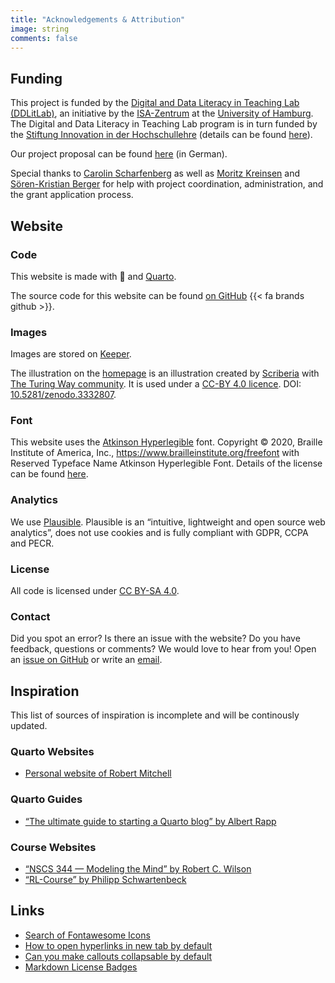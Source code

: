 ```yaml
---
title: "Acknowledgements & Attribution"
image: string
comments: false
---
```


## Funding

This project is funded by the [Digital and Data Literacy in Teaching Lab (DDLitLab)](https://www.isa.uni-hamburg.de/en/ddlitlab.html), an initiative by the [ISA-Zentrum](https://www.isa.uni-hamburg.de/) at the [University of Hamburg](https://www.uni-hamburg.de/en.html).
The Digital and Data Literacy in Teaching Lab program is in turn funded by the [Stiftung Innovation in der Hochschullehre](https://stiftung-hochschullehre.de/en/) (details can be found [here](https://stiftung-hochschullehre.de/projekt/ddlitlab/)).

Our project proposal can be found [here]({{< var links.proposal >}}) (in German).

Special thanks to [Carolin Scharfenberg](https://www.isa.uni-hamburg.de/en/ddlitlab/team/scharfenberg-carolin.html){target="_blank"} as well as [Moritz Kreinsen](https://www.isa.uni-hamburg.de/en/ddlitlab/team/kreinsen-moritz.html) and [Sören-Kristian Berger](https://www.isa.uni-hamburg.de/en/ddlitlab/team/berger-soeren-kristian.html) for help with project coordination, administration, and the grant application process.

## Website

### Code

This website is made with 🖤 and [Quarto](https://quarto.org/).

The source code for this website can be found [on GitHub]({{< var links.github >}}) {{< fa brands github >}}.

### Images

Images are stored on [Keeper]({{< var links.keeper >}}).

The illustration on the [homepage](index.qmd){target="_self"} is an illustration created by [Scriberia](https://www.scriberia.com/) with [The Turing Way community](https://the-turing-way.netlify.app/welcome).
It is used under a [CC-BY 4.0 licence](https://creativecommons.org/licenses/by/4.0/). DOI: [10.5281/zenodo.3332807](https://doi.org/10.5281/zenodo.3695300).

### Font

This website uses the [Atkinson Hyperlegible](https://brailleinstitute.org/freefont) font.
Copyright © 2020, Braille Institute of America, Inc., [https://www.brailleinstitute.org/freefont](https://www.brailleinstitute.org/freefont) with Reserved Typeface Name Atkinson Hyperlegible Font.
Details of the license can be found [here](http://brailleinstitute.org/wp-content/uploads/2020/11/Atkinson-Hyperlegible-Font-License-2020-1104.pdf).

### Analytics

We use [Plausible](https://plausible.io/).
Plausible is an "intuitive, lightweight and open source web analytics", does not use cookies and is fully compliant with GDPR, CCPA and PECR.

### License

All code is licensed under [CC BY-SA 4.0](https://creativecommons.org/licenses/by-sa/4.0/).

### Contact

Did you spot an error?
Is there an issue with the website?
Do you have feedback, questions or comments?
We would love to hear from you!
Open an [issue on GitHub]({{< var links.issues >}}) or write an [email]({{< var links.email >}}){target="_blank"}.

## Inspiration

This list of sources of inspiration is incomplete and will be continously updated.

### Quarto Websites

- [Personal website of Robert Mitchell](https://robertmitchellv.com/about.html)

### Quarto Guides

- ["The ultimate guide to starting a Quarto blog" by Albert Rapp](https://albert-rapp.de/posts/13_quarto_blog_writing_guide/13_quarto_blog_writing_guide.html)

### Course Websites

- ["NSCS 344 — Modeling the Mind" by Robert C. Wilson](http://u.arizona.edu/~bob/web_NSCS344/index.html)
- ["RL-Course" by Philipp Schwartenbeck](https://github.com/schwartenbeckph/RL-Course)

## Links

- [Search of Fontawesome Icons](https://fontawesome.com/search)
- [How to open hyperlinks in new tab by default](https://github.com/quarto-dev/quarto-cli/discussions/3169)
- [Can you make callouts collapsable by default](https://github.com/quarto-dev/quarto-cli/discussions/2869)
- [Markdown License Badges](https://gist.github.com/lukas-h/2a5d00690736b4c3a7ba)
